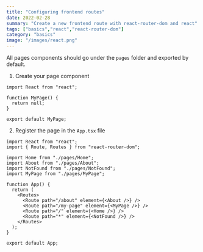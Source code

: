 ```yaml
---
title: "Configuring frontend routes"
date: 2022-02-28
summary: "Create a new frontend route with react-router-dom and react"
tags: ["basics","react","react-router-dom"]
category: "basics"
image: "/images/react.png"
---
```


All pages components should go under the `pages` folder and exported by default.

1. Create your page component

```tsx:src/pages/MyPage.tsx 
import React from "react";

function MyPage() {
  return null;
}

export default MyPage;
```

2. Register the page in the `App.tsx` file

```tsx:src/App.tsx {7,13}
import React from "react";
import { Route, Routes } from "react-router-dom";

import Home from "./pages/Home";
import About from "./pages/About";
import NotFound from "./pages/NotFound";
import MyPage from "./pages/MyPage";

function App() {
  return (
    <Routes>
      <Route path="/about" element={<About />} />
      <Route path="/my-page" element={<MyPage />} />
      <Route path="/" element={<Home />} />
      <Route path="*" element={<NotFound />} />
    </Routes>
  );
}

export default App;
```
 